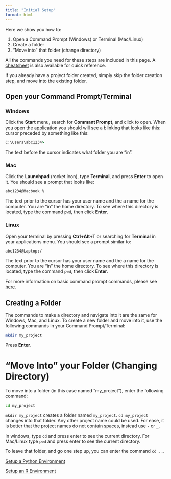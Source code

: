 ```yaml
---
title: "Initial Setup"
format: html
---
```


Here we show you how to:

1. Open a Command Prompt (Windows) or Terminal (Mac/Linux)
2. Create a folder
3. "Move into" that folder (change directory)

All the commands you need for these steps are included in this 
page. A [cheatsheet](./04-terminal-cheatsheet.qmd) is also 
available for quick reference.

If you already have a project folder created, simply skip the folder
creation step, and move into the existing folder.

## Open your Command Prompt/Terminal
::: {.panel-tabset}

### Windows

Click the **Start** menu, search for **Commant Prompt**,
 and click to open. When you open the application you should 
 will see a blinking that looks like this: cursor preceded by 
 something like this:

```bat
C:\Users\abc1234>
```

The text before the cursor indicates what folder you are "in". 

### Mac
Click the **Launchpad** (rocket icon), type **Terminal**, and press **Enter** to open it. You should see a prompt that looks like:

```bash
abc1234@Macbook %
```

The text prior to the cursor has your user name and the a name for the computer. You are "in" the home directory. To see where this directory is located, type the command `pwd`, then click **Enter**. 

### Linux

Open your terminal by pressing **Ctrl+Alt+T** or searching for **Terminal** in your applications menu. You should see a prompt similar to:

```bash
abc1234@Laptop:/
```

The text prior to the cursor has your user name and the a name for the computer. You are "in" the home directory. To see where this directory is located, type the command `pwd`, then click **Enter**. 

For more information on basic command prompt commands, please see [here](./04-terminal-cheatsheet.qmd). 

:::


## Creating a Folder

The commands to make a directory and navigate into
it are the same for Windows, Mac, and Linux. To create a new folder
and move into it, use the following commands in your 
Command Prompt/Terminal:

```bash
mkdir my_project
```

Press **Enter**.

# "Move Into" your Folder (Changing Directory)

To move into a folder (in this case named "my_project"), enter
the following command:

```bash
cd my_project
```

`mkdir my_project` creates a folder named `my_project`. `cd my_project` changes into that folder. Any other project name could 
be used. For ease, it is better that the project names do not
contain spaces, instead use `-` or `_`.

In windows, type `cd` and press enter to see the current directory. For Mac/Linux type `pwd` and press enter to see the current directory. 

To leave that folder, and go one step up, you can
enter the command `cd ..`. 

[Setup a Python Environment](./02-python.qmd){.btn .btn-primary}

[Setup an R Environment](./03-R.qmd){.btn .btn-success}
